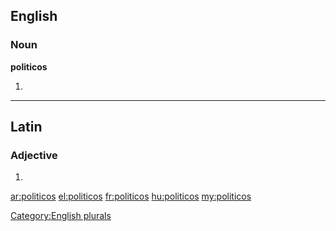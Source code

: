 ==English==

===Noun===
'''politicos'''

# {{plural of|[[politico]]}}

[[Category:English plurals]]

----

==Latin==

===Adjective===
{{la-adj-form|polīticōs}}

# {{inflection of|politicus|polīticus|acc|m|p|lang=la}}

[[ar:politicos]]
[[el:politicos]]
[[fr:politicos]]
[[hu:politicos]]
[[my:politicos]]